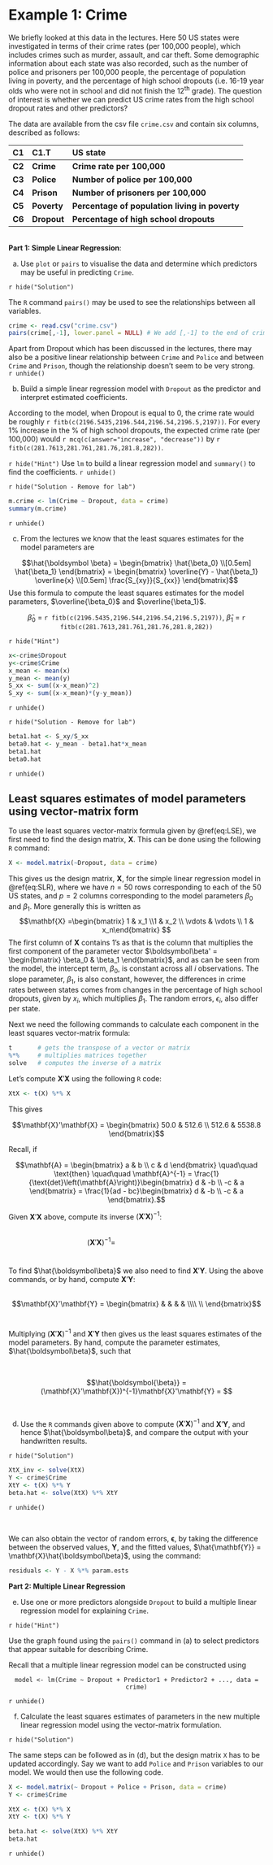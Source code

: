 
# Example 1: Crime

We briefly looked at this data in the lectures. Here 50 US states were investigated in terms of their crime rates (per 100,000 people), which includes crimes such as murder, assault, and car theft. Some demographic information about each state was also recorded, such as the number of police and prisoners per 100,000 people, the percentage of population living in poverty, and the percentage of high school dropouts (i.e. 16-19 year olds who were not in school and did not finish the 12$^\text{th}$ grade). The question of interest is whether we can predict US crime rates from the high school dropout rates and other predictors? 

The data are available from the csv file `crime.csv` and contain six columns, described as follows:

|C1     |C1.T        | US state
|:-----|:------|:-----------|
|**C2** |**Crime**   | **Crime rate per 100,000** 
|**C3** |**Police**  | **Number of police per 100,000**
|**C4** |**Prison**  | **Number of prisoners per 100,000**
|**C5** |**Poverty** | **Percentage of population living in poverty**
|**C6** |**Dropout** | **Percentage of high school dropouts**

<br>
**Part 1: Simple Linear Regression**:  

(a) Use `plot` or `pairs` to visualise the data and determine which predictors may be useful in predicting `Crime`.

`r hide("Solution")`

The `R` command `pairs()` may be used to see the relationships between all variables.

```r
crime <- read.csv("crime.csv")
pairs(crime[,-1], lower.panel = NULL) # We add [,-1] to the end of crime to remove the first column which has non-numeric arguments (state names)
```
\newline

Apart from Dropout which has been discussed in the lectures, there may also be a positive linear relationship between `Crime` and `Police` and between `Crime` and `Prison`, though the relationship doesn't seem to be very strong.  
`r unhide()`

(b) Build a simple linear regression model with `Dropout` as the predictor and interpret estimated coefficients.


According to the model, when Dropout is equal to 0, the crime rate would be roughly `r fitb(c(2196.5435,2196.544,2196.54,2196.5,2197))`.
For every 1% increase in the % of high school dropouts, the expected crime rate (per 100,000) would `r mcq(c(answer="increase", "decrease"))` by `r fitb(c(281.7613,281.761,281.76,281.8,282))`.

`r hide("Hint")`
Use `lm` to build a linear regression model and `summary()` to find the coefficients. 
`r unhide()`

`r hide("Solution - Remove for lab")`

```r
m.crime <- lm(Crime ~ Dropout, data = crime) 
summary(m.crime)
```
`r unhide()`

(c) From the lectures we know that the least squares estimates for the model parameters are

$$\hat{\boldsymbol \beta} = \begin{bmatrix} \hat{\beta_0} \\[0.5em] \hat{\beta_1} \end{bmatrix} = \begin{bmatrix} \overline{Y} - \hat{\beta_1} \overline{x} \\[0.5em] \frac{S_{xy}}{S_{xx}} \end{bmatrix}$$
Use this formula to compute the least squares estimates for the model parameters, $\overline{\beta_0}$ and $\overline{\beta_1}$.

<center>
$\hat{\beta}_0$ = `r fitb(c(2196.5435,2196.544,2196.54,2196.5,2197))`, 
$\hat{\beta}_1$ = `r fitb(c(281.7613,281.761,281.76,281.8,282))`
</center>

`r hide("Hint")`

```r
x<-crime$Dropout
y<-crime$Crime
x_mean <- mean(x)
y_mean <- mean(y)
S_xx <- sum((x-x_mean)^2)  
S_xy <- sum((x-x_mean)*(y-y_mean))
```

`r unhide()`

`r hide("Solution - Remove for lab")`

```r
beta1.hat <- S_xy/S_xx
beta0.hat <- y_mean - beta1.hat*x_mean 
beta1.hat
beta0.hat
```
`r unhide()`

## Least squares estimates of model parameters using vector-matrix form

To use the least squares vector-matrix formula given by \@ref(eq:LSE), we first need to find the design matrix, $\mathbf{X}$. This can be done using the following `R` command:
```r
X <- model.matrix(~Dropout, data = crime)
```

This gives us the design matrix, $\mathbf{X}$, for the simple linear regression model in \@ref(eq:SLR), where we have $n = 50$
rows corresponding to each of the 50 US states, and $p = 2$ columns corresponding to the model parameters $\beta_0$ and $\beta_1$. More generally this is written as
$$\mathbf{X} =\begin{bmatrix} 1 & x_1 \\1 & x_2 \\ \vdots & \vdots \\ 1 & x_n\end{bmatrix} $$
The first column of $\mathbf{X}$ contains 1's as that is the column that multiplies the first component of the parameter vector $\boldsymbol\beta' = \begin{bmatrix} \beta_0 & \beta_1 \end{bmatrix}$, and as can be seen from the model, the intercept term, $\beta_0$, is constant across all $i$ observations. The slope parameter, $\beta_1$, is also constant, however, the differences in crime rates between states comes from changes in the percentage of high school dropouts, given by $x_i$, which multiplies $\beta_1$. The random errors, $\epsilon_i$, also differ per state.

Next we need the following commands to calculate each component in the least squares vector-matrix formula:
```r
t       # gets the transpose of a vector or matrix
%*%     # multiplies matrices together
solve   # computes the inverse of a matrix
```

Let's compute $\mathbf{X}'\mathbf{X}$ using the following `R` code:
```r
XtX <- t(X) %*% X
```

This gives

$$\mathbf{X}'\mathbf{X} = \begin{bmatrix} 50.0 & 512.6 \\ 512.6 & 5538.8 \end{bmatrix}$$

Recall, if 

$$\mathbf{A} = \begin{bmatrix} a & b \\ c & d \end{bmatrix} \quad\quad \text{then} \quad\quad \mathbf{A}^{-1} = \frac{1}{\text{det}\left(\mathbf{A}\right)}\begin{bmatrix} d & -b \\ -c & a \end{bmatrix} = \frac{1}{ad - bc}\begin{bmatrix} d & -b \\ -c & a \end{bmatrix}.$$

Given $\mathbf{X}'\mathbf{X}$ above, compute its inverse $\left(\mathbf{X}'\mathbf{X}\right)^{-1}$:
<br><br>

$$(\mathbf{X}'\mathbf{X})^{-1} = \hspace{9em}$$
<br>

To find $\hat{\boldsymbol\beta}$ we also need to find $\mathbf{X}'\mathbf{Y}$. Using the above commands, or by hand, compute $\mathbf{X}'\mathbf{Y}$:
<br><br>

$$\mathbf{X}'\mathbf{Y} = \begin{bmatrix} & & & & \\\\ \\  \end{bmatrix}$$
<br>

Multiplying $\left(\mathbf{X}'\mathbf{X}\right)^{-1}$ and $\mathbf{X}'\mathbf{Y}$ then gives us the least squares estimates of the model parameters. By hand, compute the parameter estimates, $\hat{\boldsymbol\beta}$, such that

<br>

$$\hat{\boldsymbol{\beta}} = (\mathbf{X}'\mathbf{X})^{-1}\mathbf{X}'\mathbf{Y} = $$

<br>
<!-- **QUESTION 1** -->

(d) Use the `R` commands given above to compute $\left(\mathbf{X}'\mathbf{X}\right)^{-1}$ and $\mathbf{X}'\mathbf{Y}$, and hence $\hat{\boldsymbol\beta}$, and compare the output with your handwritten results.

`r hide("Solution")`

```r
XtX_inv <- solve(XtX)
Y <- crime$Crime
XtY <- t(X) %*% Y
beta.hat <- solve(XtX) %*% XtY
```

`r unhide()`

<br>

We can also obtain the vector of random errors, $\boldsymbol \epsilon$, by taking the difference between the observed values, $\mathbf{Y}$, and the fitted values, $\hat{\mathbf{Y}} = \mathbf{X}\hat{\boldsymbol\beta}$, using the command:

```r
residuals <- Y - X %*% param.ests
```

<!-- The residual sum of squares for the model can be obtained from formula \@ref(eq:sigma) using the following commands: -->
<!-- ```{r eval=FALSE} -->
<!-- YtY <- t(Y) %*% Y -->
<!-- RSS <- YtY - t(XtY) %*% param.ests -->
<!-- ``` -->

<!-- Now compute the estimate of the error variance, $\hat{\sigma}^2$: -->
<!-- <br> -->

<!-- $$\hat{\sigma}^2 = \frac{\text{RSS}}{n-p} = \hspace{10em}$$ -->
<!-- <br> -->


<!-- The estimate of standard deviation, i.e. $\hat{\sigma}$, has been calculated by `R` when fitting the model, which is the `Residual standard error` produced from `summary(model1)`. This can also be seen using the following command:  -->
<!-- ```{r eval=FALSE} -->
<!-- summary(model1)$sigma -->
<!-- ``` -->

<!-- <br> -->
**Part 2: Multiple Linear Regression**

(e) Use one or more predictors alongside `Dropout` to build a multiple linear regression model for explaining `Crime`.

`r hide("Hint")`

Use the graph found using the `pairs()` command in (a) to select predictors that appear suitable for describing Crime.

Recall that a multiple linear regression model can be constructed using 

<center> `model <- lm(Crime ~ Dropout + Predictor1 + Predictor2 + ..., data = crime)` </center>

`r unhide()`

(f) Calculate the least squares estimates of parameters in the new multiple linear regression model using the vector-matrix formulation.

`r hide("Solution")`

The same steps can be followed as in (d), but the design matrix `X` has to be updated accordingly. Say we want to add `Police` and `Prison` variables to our model. We would then use the following code.

```r
X <- model.matrix(~ Dropout + Police + Prison, data = crime)
Y <- crime$Crime

XtX <- t(X) %*% X
XtY <- t(X) %*% Y

beta.hat <- solve(XtX) %*% XtY
beta.hat
```
`r unhide()`

